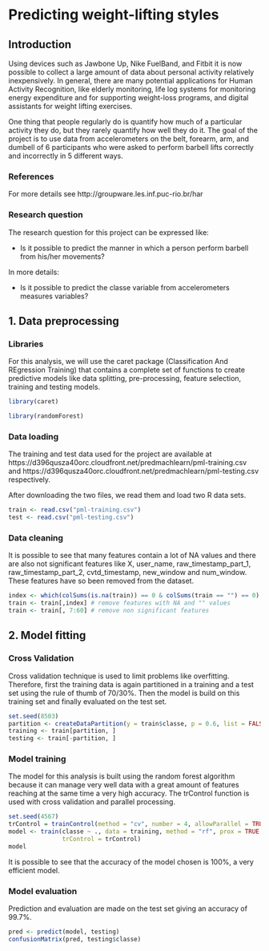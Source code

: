# Predicting weight-lifting styles

## Introduction

Using devices such as Jawbone Up, Nike FuelBand, and Fitbit it is now possible to collect a large amount of data about personal activity relatively inexpensively. 
In general, there are many potential applications for Human Activity Recognition, like elderly monitoring, life log systems for monitoring energy expenditure and for supporting weight-loss programs, and digital assistants for weight lifting exercises.

One thing that people regularly do is quantify how much of a particular activity they do, but they rarely quantify how well they do it. The goal of the project is to use data from accelerometers on the belt, forearm, arm, and dumbell of 6 participants who were asked to perform barbell lifts correctly and incorrectly in 5 different ways. 

### References
For more details see http://groupware.les.inf.puc-rio.br/har

### Research question
The research question for this project can be expressed like:   

- Is it possible to predict the manner in which a person perform barbell from his/her movements?

In more details: 

- Is it possible to predict the classe variable from accelerometers measures variables?


## 1. Data preprocessing

### Libraries
For this analysis, we will use the caret package (Classification And REgression Training) that contains a complete set of functions to create predictive models like data splitting, pre-processing, feature selection, training and testing models.
```r
library(caret)
```
```r
library(randomForest)
```
### Data loading
The training and test data used for the project are available at https://d396qusza40orc.cloudfront.net/predmachlearn/pml-training.csv and https://d396qusza40orc.cloudfront.net/predmachlearn/pml-testing.csv respectively.
 
After downloading the two files, we read them and load two R data sets.
```r
train <- read.csv("pml-training.csv")
test <- read.csv("pml-testing.csv")
```
### Data cleaning
It is possible to see that many features contain a lot of NA values and there are also not significant features like X, user_name,	raw_timestamp_part_1,	raw_timestamp_part_2,	cvtd_timestamp,	new_window and num_window. These features have so been removed from the dataset.
```r
index <- which(colSums(is.na(train)) == 0 & colSums(train == "") == 0)
train <- train[,index] # remove features with NA and "" values
train <- train[, 7:60] # remove non significant features
```

## 2. Model fitting
### Cross Validation 
Cross validation technique is used to limit problems like overfitting. Therefore, first the training data is again partitioned in a training and a test set using the rule of thumb of 70/30%. Then the model is build on this training set and finally evaluated on the test set. 
```r
set.seed(8503)
partition <- createDataPartition(y = train$classe, p = 0.6, list = FALSE)
training <- train[partition, ]
testing <- train[-partition, ]
```
### Model training
The model for this analysis is built using the random forest algorithm because it
can manage very well data with a great amount of features reaching at the same time a very high accuracy. The trControl function is used with cross validation and parallel processing.
```r
set.seed(4567)
trControl = trainControl(method = "cv", number = 4, allowParallel = TRUE)
model <- train(classe ~ ., data = training, method = "rf", prox = TRUE, 
               trControl = trControl)
model
```
It is possible to see that the accuracy of the model chosen is 100%, a very efficient model.

### Model evaluation
Prediction and evaluation are made on the test set giving an accuracy of 99.7%.
```r
pred <- predict(model, testing)
confusionMatrix(pred, testing$classe)
```



